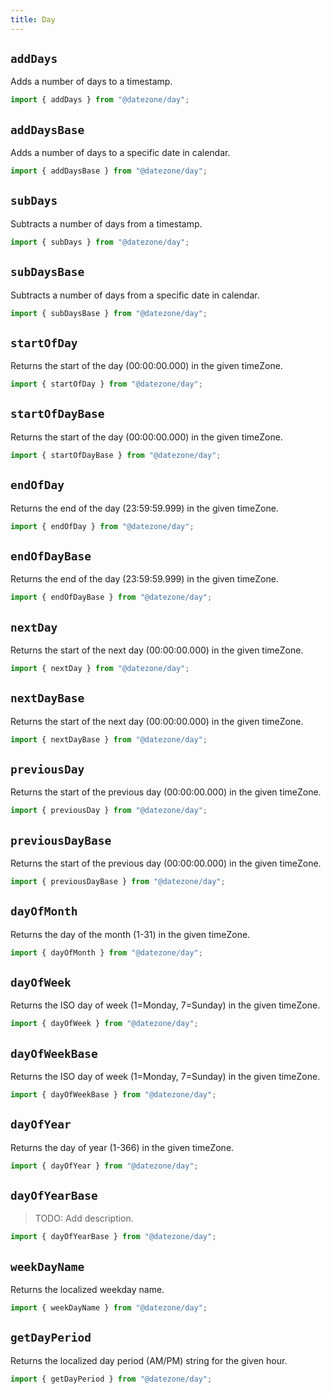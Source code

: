 ```yaml
---
title: Day
---
```


## `addDays`

Adds a number of days to a timestamp.

```ts
import { addDays } from "@datezone/day";
```

<CodeExample file="reference/day/addDays.ts" title="addDays" />

## `addDaysBase`

Adds a number of days to a specific date in calendar.

```ts
import { addDaysBase } from "@datezone/day";
```

<CodeExample file="reference/day/addDaysBase.ts" title="addDaysBase" />

## `subDays`

Subtracts a number of days from a timestamp.

```ts
import { subDays } from "@datezone/day";
```

<CodeExample file="reference/day/subDays.ts" title="subDays" />

## `subDaysBase`

Subtracts a number of days from a specific date in calendar.

```ts
import { subDaysBase } from "@datezone/day";
```

<CodeExample file="reference/day/subDaysBase.ts" title="subDaysBase" />

## `startOfDay`

Returns the start of the day (00:00:00.000) in the given timeZone.

```ts
import { startOfDay } from "@datezone/day";
```

<CodeExample file="reference/day/startOfDay.ts" title="startOfDay" />

## `startOfDayBase`

Returns the start of the day (00:00:00.000) in the given timeZone.

```ts
import { startOfDayBase } from "@datezone/day";
```

<CodeExample file="reference/day/startOfDayBase.ts" title="startOfDayBase" />

## `endOfDay`

Returns the end of the day (23:59:59.999) in the given timeZone.

```ts
import { endOfDay } from "@datezone/day";
```

<CodeExample file="reference/day/endOfDay.ts" title="endOfDay" />

## `endOfDayBase`

Returns the end of the day (23:59:59.999) in the given timeZone.

```ts
import { endOfDayBase } from "@datezone/day";
```

<CodeExample file="reference/day/endOfDayBase.ts" title="endOfDayBase" />

## `nextDay`

Returns the start of the next day (00:00:00.000) in the given timeZone.

```ts
import { nextDay } from "@datezone/day";
```

<CodeExample file="reference/day/nextDay.ts" title="nextDay" />

## `nextDayBase`

Returns the start of the next day (00:00:00.000) in the given timeZone.

```ts
import { nextDayBase } from "@datezone/day";
```

<CodeExample file="reference/day/nextDayBase.ts" title="nextDayBase" />

## `previousDay`

Returns the start of the previous day (00:00:00.000) in the given timeZone.

```ts
import { previousDay } from "@datezone/day";
```

<CodeExample file="reference/day/previousDay.ts" title="previousDay" />

## `previousDayBase`

Returns the start of the previous day (00:00:00.000) in the given timeZone.

```ts
import { previousDayBase } from "@datezone/day";
```

<CodeExample file="reference/day/previousDayBase.ts" title="previousDayBase" />

## `dayOfMonth`

Returns the day of the month (1-31) in the given timeZone.

```ts
import { dayOfMonth } from "@datezone/day";
```

<CodeExample file="reference/day/dayOfMonth.ts" title="dayOfMonth" />

## `dayOfWeek`

Returns the ISO day of week (1=Monday, 7=Sunday) in the given timeZone.

```ts
import { dayOfWeek } from "@datezone/day";
```

<CodeExample file="reference/day/dayOfWeek.ts" title="dayOfWeek" />

## `dayOfWeekBase`

Returns the ISO day of week (1=Monday, 7=Sunday) in the given timeZone.

```ts
import { dayOfWeekBase } from "@datezone/day";
```

<CodeExample file="reference/day/dayOfWeekBase.ts" title="dayOfWeekBase" />

## `dayOfYear`

Returns the day of year (1-366) in the given timeZone.

```ts
import { dayOfYear } from "@datezone/day";
```

<CodeExample file="reference/day/dayOfYear.ts" title="dayOfYear" />

## `dayOfYearBase`

> TODO: Add description.

```ts
import { dayOfYearBase } from "@datezone/day";
```

<CodeExample file="reference/day/dayOfYearBase.ts" title="dayOfYearBase" />

## `weekDayName`

Returns the localized weekday name.

```ts
import { weekDayName } from "@datezone/day";
```

<CodeExample file="reference/day/weekDayName.ts" title="weekDayName" />

## `getDayPeriod`

Returns the localized day period (AM/PM) string for the given hour.

```ts
import { getDayPeriod } from "@datezone/day";
```

<CodeExample file="reference/day/getDayPeriod.ts" title="getDayPeriod" />
